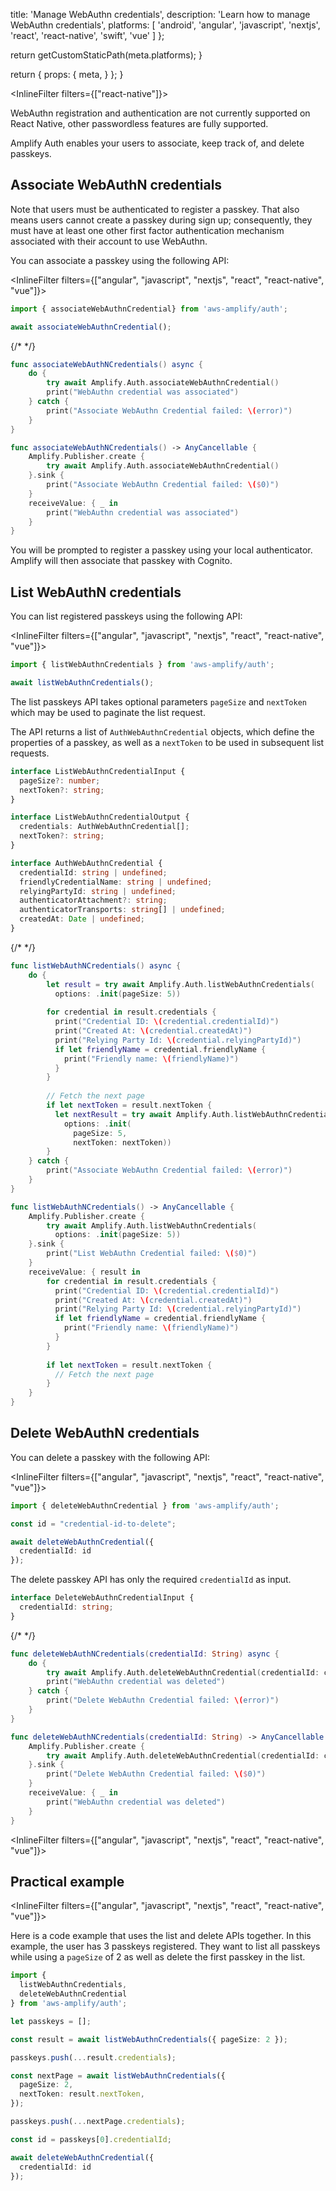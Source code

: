 
  title: 'Manage WebAuthn credentials',
  description: 'Learn how to manage WebAuthn credentials',
  platforms: [
    'android',
    'angular',
    'javascript',
    'nextjs',
    'react',
    'react-native',
    'swift',
    'vue'
  ]
};

  return getCustomStaticPath(meta.platforms);
}

  return {
    props: {
      meta,
    }
  };
}

<InlineFilter filters={["react-native"]}>
<Callout warning>

WebAuthn registration and authentication are not currently supported on React Native, other passwordless features are fully supported.

</Callout>
</InlineFilter>

Amplify Auth enables your users to associate, keep track of, and delete passkeys.

## Associate WebAuthN credentials
  
Note that users must be authenticated to register a passkey. That also means users cannot create a passkey during sign up; consequently, they must have at least one other first factor authentication mechanism associated with their account to use WebAuthn.

You can associate a passkey using the following API:

<InlineFilter filters={["angular", "javascript", "nextjs", "react", "react-native", "vue"]}>

```ts
import { associateWebAuthnCredential} from 'aws-amplify/auth';

await associateWebAuthnCredential();
```

</InlineFilter>
<InlineFilter filters={["android"]}>

{/*  */}

</InlineFilter>
<InlineFilter filters={["swift"]}>

<BlockSwitcher>
<Block name="Async/Await">

```swift
func associateWebAuthNCredentials() async {
    do {
        try await Amplify.Auth.associateWebAuthnCredential()
        print("WebAuthn credential was associated")
    } catch {
        print("Associate WebAuthn Credential failed: \(error)")
    }
}
```

</Block>
<Block name="Combine">

```swift
func associateWebAuthNCredentials() -> AnyCancellable {
    Amplify.Publisher.create {
        try await Amplify.Auth.associateWebAuthnCredential()
    }.sink {
        print("Associate WebAuthn Credential failed: \($0)")
    }
    receiveValue: { _ in
        print("WebAuthn credential was associated")
    }
}
```

</Block>
</BlockSwitcher>

</InlineFilter>
  
You will be prompted to register a passkey using your local authenticator. Amplify will then associate that passkey with Cognito.

## List WebAuthN credentials

You can list registered passkeys using the following API:

<InlineFilter filters={["angular", "javascript", "nextjs", "react", "react-native", "vue"]}>

```ts
import { listWebAuthnCredentials } from 'aws-amplify/auth';

await listWebAuthnCredentials();
```

The list passkeys API takes optional parameters `pageSize` and `nextToken` which may be used to paginate the list request.

The API returns a list of `AuthWebAuthnCredential` objects, which define the properties of a passkey, as well as a `nextToken` to be used in subsequent list requests.

```ts
interface ListWebAuthnCredentialInput {
  pageSize?: number;
  nextToken?: string;
}

interface ListWebAuthnCredentialOutput {
  credentials: AuthWebAuthnCredential[];
  nextToken?: string;
}

interface AuthWebAuthnCredential {
  credentialId: string | undefined;
  friendlyCredentialName: string | undefined;
  relyingPartyId: string | undefined;
  authenticatorAttachment?: string;
  authenticatorTransports: string[] | undefined;
  createdAt: Date | undefined;
}
```

</InlineFilter>
<InlineFilter filters={["android"]}>

{/*  */}

</InlineFilter>
<InlineFilter filters={["swift"]}>

<BlockSwitcher>
<Block name="Async/Await">

```swift
func listWebAuthNCredentials() async {
    do {
        let result = try await Amplify.Auth.listWebAuthnCredentials(
          options: .init(pageSize: 5))
          
        for credential in result.credentials {  
          print("Credential ID: \(credential.credentialId)")  
          print("Created At: \(credential.createdAt)")  
          print("Relying Party Id: \(credential.relyingPartyId)")  
          if let friendlyName = credential.friendlyName {    
            print("Friendly name: \(friendlyName)")    
          }
        }
          
        // Fetch the next page
        if let nextToken = result.nextToken {  
          let nextResult = try await Amplify.Auth.listWebAuthnCredentials(
            options: .init(
              pageSize: 5,
              nextToken: nextToken))
        }
    } catch {
        print("Associate WebAuthn Credential failed: \(error)")
    }
}
```

</Block>
<Block name="Combine">

```swift
func listWebAuthNCredentials() -> AnyCancellable {
    Amplify.Publisher.create {
        try await Amplify.Auth.listWebAuthnCredentials(
          options: .init(pageSize: 5))
    }.sink {
        print("List WebAuthn Credential failed: \($0)")
    }
    receiveValue: { result in
        for credential in result.credentials {  
          print("Credential ID: \(credential.credentialId)")  
          print("Created At: \(credential.createdAt)")  
          print("Relying Party Id: \(credential.relyingPartyId)")  
          if let friendlyName = credential.friendlyName {    
            print("Friendly name: \(friendlyName)")    
          }
        }
          
        if let nextToken = result.nextToken {  
          // Fetch the next page
        }
    }
}
```

</Block>
</BlockSwitcher>

</InlineFilter>

## Delete WebAuthN credentials

You can delete a passkey with the following API:

<InlineFilter filters={["angular", "javascript", "nextjs", "react", "react-native", "vue"]}>

```ts
import { deleteWebAuthnCredential } from 'aws-amplify/auth';

const id = "credential-id-to-delete";

await deleteWebAuthnCredential({
  credentialId: id
});
```

The delete passkey API has only the required `credentialId` as input.

```ts
interface DeleteWebAuthnCredentialInput {
  credentialId: string;
}
```

</InlineFilter>
<InlineFilter filters={["android"]}>

{/*  */}

</InlineFilter>
<InlineFilter filters={["swift"]}>

<BlockSwitcher>
<Block name="Async/Await">

```swift
func deleteWebAuthNCredentials(credentialId: String) async {
    do {
        try await Amplify.Auth.deleteWebAuthnCredential(credentialId: credentialId)
        print("WebAuthn credential was deleted")
    } catch {
        print("Delete WebAuthn Credential failed: \(error)")
    }
}
```

</Block>
<Block name="Combine">

```swift
func deleteWebAuthNCredentials(credentialId: String) -> AnyCancellable {
    Amplify.Publisher.create {
        try await Amplify.Auth.deleteWebAuthnCredential(credentialId: credentialId)
    }.sink {
        print("Delete WebAuthn Credential failed: \($0)")
    }
    receiveValue: { _ in
        print("WebAuthn credential was deleted")
    }
}
```

</Block>
</BlockSwitcher>
  
<InlineFilter filters={["angular", "javascript", "nextjs", "react", "react-native", "vue"]}>

## Practical example
  
<InlineFilter filters={["angular", "javascript", "nextjs", "react", "react-native", "vue"]}>

Here is a code example that uses the list and delete APIs together. In this example, the user has 3 passkeys registered. They want to list all passkeys while using a `pageSize` of 2 as well as delete the first passkey in the list.

```ts
import { 
  listWebAuthnCredentials,
  deleteWebAuthnCredential
} from 'aws-amplify/auth';

let passkeys = [];

const result = await listWebAuthnCredentials({ pageSize: 2 });

passkeys.push(...result.credentials);

const nextPage = await listWebAuthnCredentials({
  pageSize: 2,
  nextToken: result.nextToken,
});

passkeys.push(...nextPage.credentials);

const id = passkeys[0].credentialId;

await deleteWebAuthnCredential({
  credentialId: id
});
```

</InlineFilter>
</InlineFilter>
